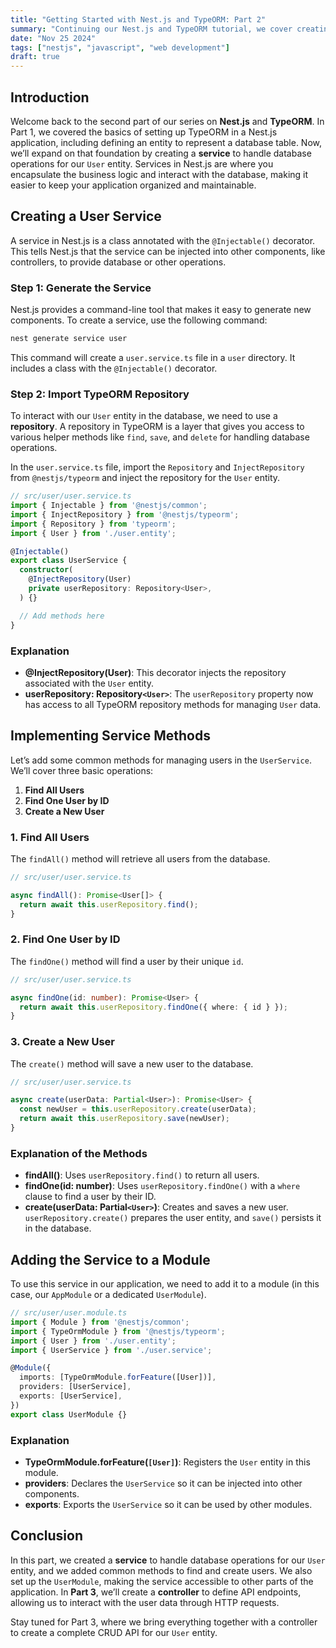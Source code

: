 ```yaml
---
title: "Getting Started with Nest.js and TypeORM: Part 2"
summary: "Continuing our Nest.js and TypeORM tutorial, we cover creating a service to manage database operations."
date: "Nov 25 2024"
tags: ["nestjs", "javascript", "web development"]
draft: true
---
```


## Introduction

Welcome back to the second part of our series on **Nest.js** and **TypeORM**. In Part 1, we covered the basics of setting up TypeORM in a Nest.js application, including defining an entity to represent a database table. Now, we’ll expand on that foundation by creating a **service** to handle database operations for our `User` entity. Services in Nest.js are where you encapsulate the business logic and interact with the database, making it easier to keep your application organized and maintainable.

## Creating a User Service

A service in Nest.js is a class annotated with the `@Injectable()` decorator. This tells Nest.js that the service can be injected into other components, like controllers, to provide database or other operations.

### Step 1: Generate the Service

Nest.js provides a command-line tool that makes it easy to generate new components. To create a service, use the following command:

```bash
nest generate service user
```

This command will create a `user.service.ts` file in a `user` directory. It includes a class with the `@Injectable()` decorator.

### Step 2: Import TypeORM Repository

To interact with our `User` entity in the database, we need to use a **repository**. A repository in TypeORM is a layer that gives you access to various helper methods like `find`, `save`, and `delete` for handling database operations.

In the `user.service.ts` file, import the `Repository` and `InjectRepository` from `@nestjs/typeorm` and inject the repository for the `User` entity.

```typescript
// src/user/user.service.ts
import { Injectable } from '@nestjs/common';
import { InjectRepository } from '@nestjs/typeorm';
import { Repository } from 'typeorm';
import { User } from './user.entity';

@Injectable()
export class UserService {
  constructor(
    @InjectRepository(User)
    private userRepository: Repository<User>,
  ) {}

  // Add methods here
}
```

### Explanation

- **@InjectRepository(User)**: This decorator injects the repository associated with the `User` entity.
- **userRepository: Repository`<User>`**: The `userRepository` property now has access to all TypeORM repository methods for managing `User` data.

## Implementing Service Methods

Let’s add some common methods for managing users in the `UserService`. We’ll cover three basic operations:

1. **Find All Users**
2. **Find One User by ID**
3. **Create a New User**

### 1. Find All Users

The `findAll()` method will retrieve all users from the database.

```ts
// src/user/user.service.ts

async findAll(): Promise<User[]> {
  return await this.userRepository.find();
}
```

### 2. Find One User by ID

The `findOne()` method will find a user by their unique `id`.

```ts
// src/user/user.service.ts

async findOne(id: number): Promise<User> {
  return await this.userRepository.findOne({ where: { id } });
}
```

### 3. Create a New User

The `create()` method will save a new user to the database.

```typescript
// src/user/user.service.ts

async create(userData: Partial<User>): Promise<User> {
  const newUser = this.userRepository.create(userData);
  return await this.userRepository.save(newUser);
}
```

### Explanation of the Methods

- **findAll()**: Uses `userRepository.find()` to return all users.
- **findOne(id: number)**: Uses `userRepository.findOne()` with a `where` clause to find a user by their ID.
- **create(userData: Partial`<User>`)**: Creates and saves a new user. `userRepository.create()` prepares the user entity, and `save()` persists it in the database.

## Adding the Service to a Module

To use this service in our application, we need to add it to a module (in this case, our `AppModule` or a dedicated `UserModule`).

```typescript
// src/user/user.module.ts
import { Module } from '@nestjs/common';
import { TypeOrmModule } from '@nestjs/typeorm';
import { User } from './user.entity';
import { UserService } from './user.service';

@Module({
  imports: [TypeOrmModule.forFeature([User])],
  providers: [UserService],
  exports: [UserService],
})
export class UserModule {}
```

### Explanation

- **TypeOrmModule.forFeature(`[User]`)**: Registers the `User` entity in this module.
- **providers**: Declares the `UserService` so it can be injected into other components.
- **exports**: Exports the `UserService` so it can be used by other modules.

## Conclusion

In this part, we created a **service** to handle database operations for our `User` entity, and we added common methods to find and create users. We also set up the `UserModule`, making the service accessible to other parts of the application. In **Part 3**, we’ll create a **controller** to define API endpoints, allowing us to interact with the user data through HTTP requests.

Stay tuned for Part 3, where we bring everything together with a controller to create a complete CRUD API for our `User` entity.
